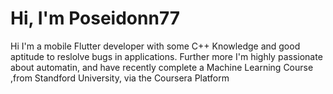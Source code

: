 # Hi, I'm Poseidonn77

Hi I'm a mobile Flutter developer with some C++ Knowledge and good aptitude to reslolve bugs in applications. Further more I'm highly passionate about automatin,
and have recently complete a Machine Learning Course ,from Standford University, via the Coursera Platform 
